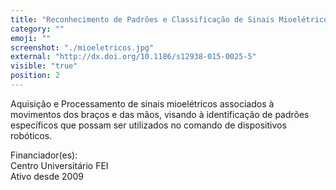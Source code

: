 ```yaml
---
title: "Reconhecimento de Padrões e Classificação de Sinais Mioelétricos"
category: ""
emoji: ""
screenshot: "./mioeletricos.jpg"
external: "http://dx.doi.org/10.1186/s12938-015-0025-5"
visible: "true"
position: 2
---
```


Aquisição e Processamento de sinais mioelétricos associados à movimentos dos braços e das mãos, visando à identificação de padrões específicos que possam ser utilizados no comando de dispositivos robóticos.

Financiador(es):   
Centro Universitário FEI     
Ativo desde 2009
